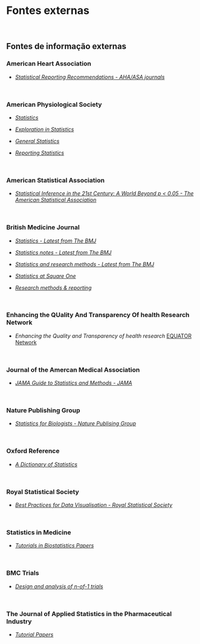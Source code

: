 # **Fontes externas** {-}

<br>

## Fontes de informação externas {-}

### American Heart Association {-}

-   [*Statistical Reporting Recommendations - AHA/ASA journals*](https://www.ahajournals.org/statistical-recommendations)

<br>

### American Physiological Society {-}

-   [*Statistics*](https://journals.physiology.org/topic/advances-collections/statistics?seriesKey=&tagCode=&)

-   [*Exploration in Statistics*](https://journals.physiology.org/topic/advances-collections/explorations-in-statistics?seriesKey=&tagCode=&)

-   [*General Statistics*](https://journals.physiology.org/topic/advances-collections/general-statistics?seriesKey=&tagCode=&)

-   [*Reporting Statistics*](https://journals.physiology.org/topic/advances-collections/reporting-statistics?seriesKey=&tagCode=&)

<br>

### American Statistical Association {-}
 
-   [*Statistical Inference in the 21st Century: A World Beyond p \< 0.05 - The American Statistical Association*](https://www.tandfonline.com/toc/utas20/73/sup1?nav=tocList)

<br>

### British Medicine Journal {-}

-   [*Statistics - Latest from The BMJ*](https://www.bmj.com/specialties/statistics)

-   [*Statistics notes - Latest from The BMJ*](https://www.bmj.com/specialties/statistics-notes)

-   [*Statistics and research methods - Latest from The BMJ*](https://www.bmj.com/specialties/statistics-and-research-methods)

-   [*Statistics at Square One*](https://www.bmj.com/about-bmj/resources-readers/publications/statistics-square-one)

-   [*Research methods & reporting*](https://www.bmj.com/research/research-methods-and-reporting)

<br>

### Enhancing the QUality And Transparency Of health Research Network {-}

-   *Enhancing the Quality and Transparency of health research* [EQUATOR Network](https://www.equator-network.org)

<br>

### Journal of the Amercan Medical Association {-}

-   [*JAMA Guide to Statistics and Methods - JAMA*](https://jamanetwork.com/collections/44042/jama-guide-to-statistics-and-methods)

<br>

### Nature Publishing Group {-}

-   [*Statistics for Biologists - Nature Publising Group*](https://www.nature.com/collections/qghhqm)

<br>

### Oxford Reference {-}

-   [*A Dictionary of Statistics*](https://www.oxfordreference.com/display/10.1093/acref/9780199679188.001.0001/acref-9780199679188)

<br>

### Royal Statistical Society {-}

-   [*Best Practices for Data Visualisation - Royal Statistical Society*](https://royal-statistical-society.github.io/datavisguide)

<br>

### Statistics in Medicine {-}

-   [*Tutorials in Biostatistics Papers*](https://onlinelibrary.wiley.com/page/journal/10970258/homepage/tutorials.htm)

<br>

### BMC Trials {-}

-   [*Design and analysis of n-of-1 trials*](https://www.biomedcentral.com/collections/DANT)

<br>

### The Journal of Applied Statistics in the Pharmaceutical Industry {-}

-   [*Tutorial Papers*](https://onlinelibrary.wiley.com/page/journal/15391612/homepage/tutorial_papers.htm)

<br>
